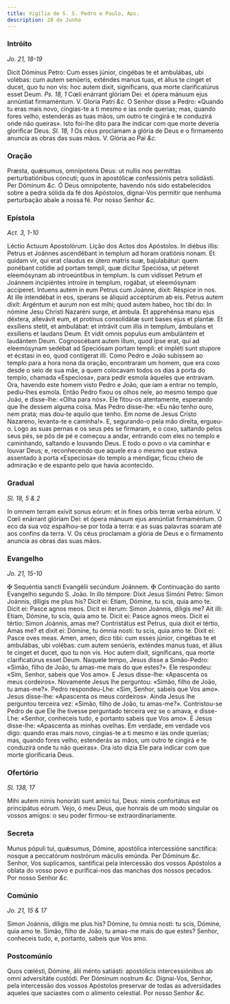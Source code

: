 ```yaml
---
title: Vigília de S. S. Pedro e Paulo, Aps.
description: 28 de Junho
---
```


### Intróito

_Jo. 21, 18-19_

<div class="grid grid-cols-2 gap-5">
  <span class="text-justify">
    Dicit Dóminus Petro: Cum esses júnior, cingébas te et ambulábas, ubi
    volébas: cum autem senúeris, exténdes manus tuas, et álius te cinget et
    ducet, quo tu non vis: hoc autem dixit, signíficans, qua morte
    clarificatúrus esset Deum. <em>Ps. 18, 1</em> Cœli enárrant glóriam Dei: et
    ópera mánuum ejus annúntiat firmaméntum. V. Gloria Patri <em>&c.</em>
  </span>
  <span class="text-justify">
    O Senhor disse a Pedro: «Quando tu eras mais novo, cingias-te a ti mesmo e
    ias onde querias; mas, quando fores velho, estenderás as tuas mãos, um outro
    te cingirá e te conduzirá onde não queiras». Isto foi-lhe dito para lhe
    indicar com que morte deveria glorificar Deus. <em>Sl. 18, 1</em> Os céus
    proclamam a glória de Deus e o firmamento anuncia as obras das suas mãos. V.
    Glória ao Pai <em>&c.</em>
  </span>
</div>

### Oração

<div class="grid grid-cols-2 gap-5">
  <span class="text-justify">
    Præsta, quǽsumus, omnípotens Deus: ut nullis nos permíttas perturbatiónibus
    cóncuti; quos in apostólicæ confessiónis petra solidásti. Per Dóminum
    <em>&c.</em>
  </span>
  <span class="text-justify">
    Ó Deus omnipotente, havendo nós sido estabelecidos sobre a pedra sólida da
    fé dos Apóstolos, dignai-Vos permitir que nenhuma perturbação abale a nossa
    fé. Por nosso Senhor <em>&c.</em>
  </span>
</div>

### Epístola

_Act. 3, 1-10_

<div class="grid grid-cols-2 gap-5">
  <span class="text-justify">Léctio Actuum Apostolórum.</span>
  <span class="text-justify">Lição dos Actos dos Apóstolos.</span>
  <span class="text-justify">
    In diébus illis: Petrus et Joánnes ascendébant in templum ad horam oratiónis
    nonam. Et quidam vir, qui erat claudus ex útero matris suæ, bajulabátur:
    quem ponébant cotídie ad portam templi, quæ dícitur Speciósa, ut péteret
    eleemósynam ab introeúntibus in templum. Is cum vidísset Petrum et Joánnem
    incipiéntes introíre in templum, rogábat, ut eleemósynam acciperet. Intuens
    autem in eum Petrus cum Joánne, dixit: Réspice in nos. At ille intendébat in
    eos, sperans se áliquid acceptúrum ab eis. Petrus autem dixit: Argéntum et
    aurum non est mihi; quod autem habeo, hoc tibi do: In nómine Jesu Christi
    Nazaréni surge, et ámbula. Et apprehénsa manu ejus déxtera, allevávit eum,
    et protínus consolidátæ sunt bases ejus et plantæ. Et exsíliens stetit, et
    ambulábat: et intrávit cum illis in templum, ámbulans et exsíliens et
    laudans Deum. Et vidit omnis populus eum ambulántem et laudántem Deum.
    Cognoscébant autem illum, quod ipse erat, qui ad eleemósynam sedébat ad
    Speciósam portam templi: et impléti sunt stupore et écstasi in eo, quod
    contígerat illi.
  </span>
  <span class="text-justify">
    Como Pedro e João subissem ao templo para a hora nona da oração, encontraram
    um homem, que era coxo desde o seio de sua mãe, a quem colocavam todos os
    dias à porta do templo, chamada «Especiosa», para pedir esmola àqueles que
    entravam. Ora, havendo este homem visto Pedro e João, que iam a entrar no
    templo, pediu-lhes esmola. Então Pedro fixou os olhos nele, ao mesmo tempo
    que João, e disse-lhe: «Olha para nós». Ele fitou-os atentamente, esperando
    que lhe dessem alguma coisa. Mas Pedro disse-lhe: «Eu não tenho ouro, nem
    prata; mas dou-te aquilo que tenho. Em nome de Jesus Cristo Nazareno,
    levanta-te e caminha!». E, segurando-o pela mão direita, ergueu-o. Logo as
    suas pernas e os seus pés se firmaram, e o coxo, saltando pelos seus pés, se
    pôs de pé e começou a andar, entrando com eles no templo e caminhando,
    saltando e louvando Deus. E todo o povo o via caminhar e louvar Deus; e,
    reconhecendo que aquele era o mesmo que estava assentado à porta «Especiosa»
    do templo a mendigar, ficou cheio de admiração e de espanto pelo que havia
    acontecido.
  </span>
</div>

### Gradual

_Sl. 18, 5 & 2_

<div class="grid grid-cols-2 gap-5">
  <span class="text-justify">
    In omnem terram exívit sonus eórum: et in fines orbis terræ verba eórum. V.
    Cœli enárrant glóriam Dei: et ópera mánuum ejus annúntiat firmaméntum.
  </span>
  <span class="text-justify">
    O eco da sua voz espalhou-se por toda a terra: e as suas palavras soaram até
    aos confins da terra. V. Os céus proclamam a glória de Deus e o firmamento
    anuncia as obras das suas mãos.
  </span>
</div>

### Evangelho

_Jo. 21, 15-10_

<div class="grid grid-cols-2 gap-5">
  <span class="text-justify">
    <span class="text-red-500">&#10016;</span> Sequéntia sancti Evangélii
    secúndum Joánnem.
  </span>
  <span class="text-justify">
    <span class="text-red-500">&#10016;</span> Continuação do santo Evangelho
    segundo S. João.
  </span>
  <span class="text-justify">
    In illo témpore: Dixit Jesus Simóni Petro: Simon Joánnis, díligis me plus
    his? Dicit ei: Etiam, Dómine, tu scis, quia amo te. Dicit ei: Pasce agnos
    meos. Dicit ei íterum: Simon Joánnis, díligis me? Ait illi: Etiam, Dómine,
    tu scis, quia amo te. Dicit ei: Pasce agnos meos. Dicit ei tértio: Simon
    Joánnis, amas me? Contristátus est Petrus, quia dixit ei tértio, Amas me? et
    dixit ei: Dómine, tu ómnia nosti: tu scis, quia amo te. Dixit ei: Pasce oves
    meas. Amen, amen, dico tibi: cum esses júnior, cingébas te et ambulábas, ubi
    volébas: cum autem senúeris, exténdes manus tuas, et álius te cinget et
    ducet, quo tu non vis. Hoc autem dixit, signíficans, qua morte
    clarificatúrus esset Deum.
  </span>
  <span class="text-justify">
    Naquele tempo, Jesus disse a Simão-Pedro: «Simão, filho de João, tu amas-me
    mais do que estes?». Ele respondeu: «Sim, Senhor, sabeis que Vos amo». E
    Jesus disse-lhe: «Apascenta os meus cordeiros». Novamente Jesus lhe
    perguntou: «Simão, filho de João, tu amas-me?». Pedro respondeu-Lhe: «Sim,
    Senhor, sabeis que Vos amo». Jesus disse-lhe: «Apascenta os meus cordeiros».
    Ainda Jesus lhe perguntou terceira vez: «Simão, filho de João, tu amas-me?».
    Contristou-se Pedro de que Ele lhe tivesse perguntado terceira vez se o
    amava, e disse-Lhe: «Senhor, conheceis tudo, e portanto sabeis que Vos amo».
    E Jesus disse-lhe: «Apascenta as minhas ovelhas. Em verdade, em verdade vos
    digo: quando eras mais novo, cingias-te a ti mesmo e ias onde querias; mas,
    quando fores velho, estenderás as mãos, um outro te cingirá e te conduzirá
    onde tu não queiras». Ora isto dizia Ele para indicar com que morte
    glorificaria Deus.
  </span>
</div>

### Ofertório

_Sl. 138, 17_

<div class="grid grid-cols-2 gap-5">
  <span class="text-justify">
    Mihi autem nimis honoráti sunt amíci tui, Deus: nimis confortátus est
    principátus eórum.
  </span>
  <span class="text-justify">
    Vejo, ó meu Deus, que honrais de um modo singular os vossos amigos: o seu
    poder firmou-se extraordinariamente.
  </span>
</div>

### Secreta

<div class="grid grid-cols-2 gap-5">
  <span class="text-justify">
    Munus pópuli tui, quǽsumus, Dómine, apostólica intercessióne sanctífica:
    nosque a peccatórum nostrórum máculis emúnda. Per Dóminum <em>&c.</em>
  </span>
  <span class="text-justify">
    Senhor, Vos suplicamos, santificai pela intercessão dos vossos Apóstolos a
    oblata do vosso povo e purificai-nos das manchas dos nossos pecados. Por
    nosso Senhor <em>&c.</em>
  </span>
</div>

### Comúnio

_Jo. 21, 15 & 17_

<div class="grid grid-cols-2 gap-5">
  <span class="text-justify">
    Simon Joánnis, díligis me plus his? Dómine, tu ómnia nosti: tu scis, Dómine,
    quia amo te.
  </span>
  <span class="text-justify">
    Simão, filho de João, tu amas-me mais do que estes? Senhor, conheceis tudo,
    e, portanto, sabeis que Vos amo.
  </span>
</div>

### Postcomúnio

<div class="grid grid-cols-2 gap-5">
  <span class="text-justify">
    Quos cœlésti, Dómine, álii ménto satiásti: apostólicis intercessiónibus ab
    omni adversitáte custódi. Per Dóminum nostrum <em>&c.</em>
  </span>
  <span class="text-justify">
    Dignai-Vos, Senhor, pela intercessão dos vossos Apóstolos preservar de todas
    as adversidades aqueles que saciastes com o alimento celestial. Por nosso
    Senhor <em>&c.</em>
  </span>
</div>
